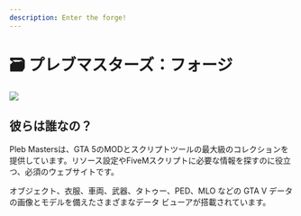 ```yaml
---
description: Enter the forge!
---
```


# 🗃 プレブマスターズ：フォージ

![](../.gitbook/assets/pleb.png)

## 彼らは誰なの？

Pleb Mastersは、GTA 5のMODとスクリプトツールの最大級のコレクションを提供しています。リソース設定やFiveMスクリプトに必要な情報を探すのに役立つ、必須のウェブサイトです。

オブジェクト、衣服、車両、武器、タトゥー、PED、MLO などの GTA V データの画像とモデルを備えたさまざまなデータ ビューアが搭載されています。

